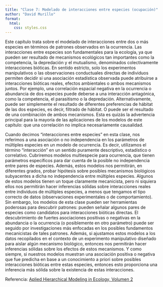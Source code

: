 ---
title: "Clase 7: Modelado de interacciones entre especies (ocupación)"
author: "David Murillo"
format:
  html:
    css: styles.css
---


Este capítulo trata sobre el modelado de interacciones entre dos o más especies en términos de patrones observados en la ocurrencia. Las interacciones entre especies son fundamentales para la ecología, ya que pueden ser resultado de mecanismos ecológicos tan importantes como la competencia, la depredación y el mutualismo, denominados colectivamente interacciones bióticas. En sentido estricto, solo los experimentos manipulativos o las observaciones conductuales directas de individuos permiten decidir si una asociación estadística observada puede atribuirse a interacciones bióticas reales, efectos ambientales o ambos mecanismos juntos. Por ejemplo, una correlación espacial negativa en la ocurrencia o abundancia de dos especies puede deberse a una interacción antagónica, como la competencia, el parasitismo o la depredación. Alternativamente, puede ser simplemente el resultado de diferentes preferencias de hábitat de las dos especies, es decir, filtrado de hábitat. O puede ser el resultado de una combinación de ambos mecanismos. Esta es quizás la advertencia principal para la mayoría de las aplicaciones de los modelos de este capítulo: que una correlación no implica necesariamente causalidad.

Cuando decimos "interacciones entre especies" en esta clase, nos referimos a una asociación o no independencia en los parámetros de múltiples especies en un modelo de ocurrencia. Es decir, utilizamos el término "interacción" en un sentido puramente descriptivo, estadístico o correlativo. Cubriremos modelos multiespecie para ocurrencia, que tienen parámetros específicos para dar cuenta de la posible no independencia entre pares de especies. Además, estos modelos nos permitirán, en diferentes grados, probar hipótesis sobre posibles mecanismos biológicos subyacentes a dicha no independencia entre múltiples especies. Algunos de estos modelos tienen un toque claramente mecanicista, pero ni siquiera ellos nos permitirán hacer inferencias sólidas sobre interacciones reales entre individuos de múltiples especies, a menos que tengamos el tipo correcto de datos (observaciones experimentales o de comportamiento). Sin embargo, los modelos de esta clase pueden ser herramientas poderosas para descubrir patrones: pueden señalar algunos pares de especies como candidatos para interacciones bióticas directas. El descubrimiento de fuertes asociaciones positivas o negativas en la abundancia o la ocurrencia (o posiblemente en otro parámetro) puede ser seguido por investigaciones más enfocadas en los posibles fundamentos mecanicistas de tales patrones. Además, si ajustamos estos modelos a los datos recopilados en el contexto de un experimento manipulativo diseñado para aislar algún mecanismo biológico, entonces nos permitirán hacer inferencias sólidas sobre los efectos de estos mecanismos. Y como siempre, si nuestros modelos muestran una asociación positiva o negativa que fue predicha en base a un conocimiento a priori sobre posibles interacciones bióticas entre estas especies, entonces esto proporciona una inferencia más sólida sobre la existencia de estas interacciones. 

Referencia: [Aplied Hierarchical Modeling in Ecology, Volumen 2](https://www.sciencedirect.com/book/9780128237687/applied-hierarchical-modeling-in-ecology-analysis-of-distribution-abundance-and-species-richness-in-r-and-bugs)

